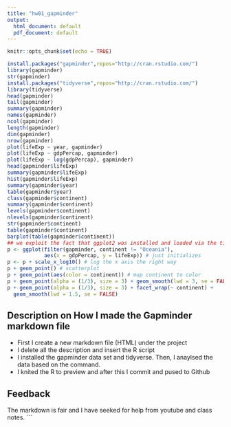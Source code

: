 ```yaml
---
title: "hw01_gapminder"
output:
  html_document: default
  pdf_document: default
---
```


```r
knitr::opts_chunk$set(echo = TRUE)
```

```r
install.packages("gapminder",repos="http://cran.rstudio.com/")
library(gapminder)
str(gapminder)
install.packages("tidyverse",repos="http://cran.rstudio.com/")
library(tidyverse)
head(gapminder)
tail(gapminder)
summary(gapminder)
names(gapminder)
ncol(gapminder)
length(gapminder)
dim(gapminder)
nrow(gapminder)
plot(lifeExp ~ year, gapminder)
plot(lifeExp ~ gdpPercap, gapminder)
plot(lifeExp ~ log(gdpPercap), gapminder)
head(gapminder$lifeExp)
summary(gapminder$lifeExp)
hist(gapminder$lifeExp)
summary(gapminder$year)
table(gapminder$year)
class(gapminder$continent)
summary(gapminder$continent)
levels(gapminder$continent)
nlevels(gapminder$continent)
str(gapminder$continent)
table(gapminder$continent)
barplot(table(gapminder$continent))
## we exploit the fact that ggplot2 was installed and loaded via the tidyverse
p <- ggplot(filter(gapminder, continent != "Oceania"),
            aes(x = gdpPercap, y = lifeExp)) # just initializes
p <- p + scale_x_log10() # log the x axis the right way
p + geom_point() # scatterplot
p + geom_point(aes(color = continent)) # map continent to color
p + geom_point(alpha = (1/3), size = 3) + geom_smooth(lwd = 3, se = FALSE)
p + geom_point(alpha = (1/3), size = 3) + facet_wrap(~ continent) +
  geom_smooth(lwd = 1.5, se = FALSE)
```

## Description on How I made the Gapminder markdown file 
- First I create a new markdown file (HTML) under the project 
- I delete all the description and insert the R script
- I installed the gapminder data set and tidyverse. Then, I anaylsed the data based on the command. 
- I knited the R to preview and after this I commit and pused to Github

## Feedback 
The markdown is fair and I have seeked for help from youtube and class notes. 
```




